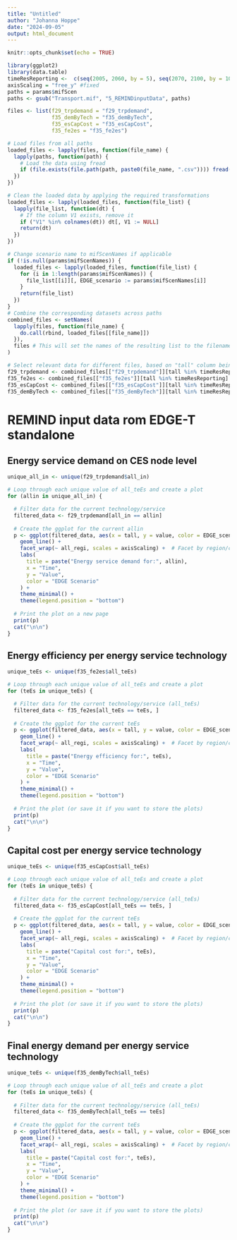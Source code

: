 ```yaml
---
title: "Untitled"
author: "Johanna Hoppe"
date: "2024-09-05"
output: html_document
---
```


```r
knitr::opts_chunk$set(echo = TRUE)

```


```r
library(ggplot2)
library(data.table)
timeResReporting <-  c(seq(2005, 2060, by = 5), seq(2070, 2100, by = 10))
axisScaling = "free_y" #fixed
paths = params$mifScen
paths <- gsub("Transport.mif", "5_REMINDinputData", paths)

files <- list(f29_trpdemand = "f29_trpdemand",
              f35_demByTech = "f35_demByTech",
              f35_esCapCost = "f35_esCapCost", 
              f35_fe2es = "f35_fe2es")

# Load files from all paths
loaded_files <- lapply(files, function(file_name) {
  lapply(paths, function(path) {
    # Load the data using fread
    if (file.exists(file.path(path, paste0(file_name, ".csv")))) fread(file.path(path, paste0(file_name, ".csv")))
  })
})

# Clean the loaded data by applying the required transformations
loaded_files <- lapply(loaded_files, function(file_list) {
  lapply(file_list, function(dt) {
    # If the column V1 exists, remove it
    if ("V1" %in% colnames(dt)) dt[, V1 := NULL]
    return(dt)
  })
})

# Change scenario name to mifScenNames if applicable
if (!is.null(params$mifScenNames)) {
  loaded_files <- lapply(loaded_files, function(file_list) {
    for (i in 1:length(params$mifScenNames)) {
      file_list[[i]][, EDGE_scenario := params$mifScenNames[i]] 
    } 
    return(file_list)
  })
}
# Combine the corresponding datasets across paths
combined_files <- setNames(
  lapply(files, function(file_name) {
    do.call(rbind, loaded_files[[file_name]])
  }),
  files # This will set the names of the resulting list to the filenames
)

# Select relevant data for different files, based on "tall" column being in "timeResReporting"
f29_trpdemand <- combined_files[["f29_trpdemand"]][tall %in% timeResReporting]
f35_fe2es <- combined_files[["f35_fe2es"]][tall %in% timeResReporting]
f35_esCapCost <- combined_files[["f35_esCapCost"]][tall %in% timeResReporting]
f35_demByTech <- combined_files[["f35_demByTech"]][tall %in% timeResReporting]
```

# REMIND input data rom EDGE-T standalone

## Energy service demand on CES node level
```r
unique_all_in <- unique(f29_trpdemand$all_in)

# Loop through each unique value of all_teEs and create a plot
for (allin in unique_all_in) {

  # Filter data for the current technology/service
  filtered_data <- f29_trpdemand[all_in == allin]
  
  # Create the ggplot for the current allin
  p <- ggplot(filtered_data, aes(x = tall, y = value, color = EDGE_scenario)) +
    geom_line() +
    facet_wrap(~ all_regi, scales = axisScaling) +  # Facet by region/country
    labs(
      title = paste("Energy service demand for:", allin),
      x = "Time",
      y = "Value",
      color = "EDGE Scenario"
    ) +
    theme_minimal() +
    theme(legend.position = "bottom")
  
  # Print the plot on a new page
  print(p)
  cat("\n\n")
}

```


## Energy efficiency per energy service technology
```r
unique_teEs <- unique(f35_fe2es$all_teEs)

# Loop through each unique value of all_teEs and create a plot
for (teEs in unique_teEs) {

  # Filter data for the current technology/service (all_teEs)
  filtered_data <- f35_fe2es[all_teEs == teEs, ]
  
  # Create the ggplot for the current teEs
  p <- ggplot(filtered_data, aes(x = tall, y = value, color = EDGE_scenario)) +
    geom_line() +
    facet_wrap(~ all_regi, scales = axisScaling) +  # Facet by region/country
    labs(
      title = paste("Energy efficiency for:", teEs),
      x = "Time",
      y = "Value",
      color = "EDGE Scenario"
    ) +
    theme_minimal() +
    theme(legend.position = "bottom")
  
  # Print the plot (or save it if you want to store the plots)
  print(p)
  cat("\n\n")
}

```


## Capital cost per energy service technology
```r
unique_teEs <- unique(f35_esCapCost$all_teEs)

# Loop through each unique value of all_teEs and create a plot
for (teEs in unique_teEs) {
  
  # Filter data for the current technology/service (all_teEs)
  filtered_data <- f35_esCapCost[all_teEs == teEs, ]
  
  # Create the ggplot for the current teEs
  p <- ggplot(filtered_data, aes(x = tall, y = value, color = EDGE_scenario)) +
    geom_line() +
    facet_wrap(~ all_regi, scales = axisScaling) +  # Facet by region/country
    labs(
      title = paste("Capital cost for:", teEs),
      x = "Time",
      y = "Value",
      color = "EDGE Scenario"
    ) +
    theme_minimal() +
    theme(legend.position = "bottom")
  
  # Print the plot (or save it if you want to store the plots)
  print(p)
  cat("\n\n")
}

```

## Final energy demand per energy service technology
```r
unique_teEs <- unique(f35_demByTech$all_teEs)

# Loop through each unique value of all_teEs and create a plot
for (teEs in unique_teEs) {
  
  # Filter data for the current technology/service (all_teEs)
  filtered_data <- f35_demByTech[all_teEs == teEs]
  
  # Create the ggplot for the current teEs
  p <- ggplot(filtered_data, aes(x = tall, y = value, color = EDGE_scenario)) +
    geom_line() +
    facet_wrap(~ all_regi, scales = axisScaling) +  # Facet by region/country
    labs(
      title = paste("Capital cost for:", teEs),
      x = "Time",
      y = "Value",
      color = "EDGE Scenario"
    ) +
    theme_minimal() +
    theme(legend.position = "bottom")
  
  # Print the plot (or save it if you want to store the plots)
  print(p)
  cat("\n\n")
}

```
